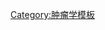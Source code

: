 {{Navbox
 | name = 软组织瘤及肉瘤
 | title = [[结缔组织|结缔]]{{le|软组织|soft tissue}}[[新生物|瘤]]及[[肉瘤]] ([[International Classification of Diseases for Oncology|ICD-O]] 8800–9059) ([[ICD-10 第二章：肿瘤#(C45–C49) Malignant neoplasms, connective and soft tissue|C45–C49/D17–D21]], [[List of ICD-9 codes 140–239: neoplasms#Malignant neoplasm of bone, connective tissue, skin, and breast (170–175)|171/214–215]])
 | state = {{{state<includeonly>|autocollapse</includeonly>}}}|

 
 | listclass = hlist

 | group1 = 不另说明
 | list1 =
* [[软组织肉瘤]]
* {{le|促纤维增生性小圆细胞肿瘤|Desmoplastic small-round-cell tumor}}

 | group2 = {{le|结缔组织肿瘤|Connective tissue neoplasm}}
 | list2 = {{Navbox|child

   | group1 = {{le|纤维组织肿瘤|Fibrous tissue neoplasm|纤维瘤}}
   | list1 = {{Navbox|child

     | group1 = [[纤维瘤]]/{{le|纤维肉瘤|fibrosarcoma}}：
     | list1 =
* {{le|隆突性皮肤纤维肉瘤|Dermatofibrosarcoma protuberans}}
* {{le|成纤维性纤维瘤|Desmoplastic fibroma}}

     | group2 = [[纤维瘤]]/[[纤维瘤病]]：
     | list2 =
* {{le|侵袭性婴儿纤维瘤病|Aggressive infantile fibromatosis}}
* [[腱膜纤维瘤]]
* {{le|胶原纤维瘤|Collagenous fibroma}}
* [[弥漫性婴儿纤维瘤病]]
* {{le|家族性黏液血管纤维瘤|Familial myxovascular fibromas}}
* {{le|腱鞘纤维瘤|Fibroma of tendon sheath}}
* {{le|颈部纤维瘤病|Fibromatosis colli}}
* {{le|婴儿指趾纤维瘤病|Infantile digital fibromatosis}}
* {{le|幼年性透明性纤维瘤病|Juvenile hyaline fibromatosis}}
* {{le|跖部纤维瘤病|Plantar fibromatosis}}
* {{le|多形性纤维瘤|Pleomorphic fibroma}}
* {{le|口腔粘膜下纤维变性|Oral submucous fibrosis}}

     | group3 = {{le|组织细胞瘤|Histiocytoma}}/{{le|组织细胞肉瘤|histiocytic sarcoma}}：
     | list3 =
* {{le|良性纤维组织细胞瘤|Benign fibrous histiocytoma}}
* {{le|多形性未分化肉瘤|Pleomorphic undifferentiated sarcoma|恶性纤维组织细胞瘤}}
* {{le|非典型纤维黄色瘤|Atypical fibroxanthoma}}
* {{le|孤立性纤维性肿瘤|Solitary fibrous tumor}}

   }}

   | group2 = {{le|黏液瘤|Myxoma}}
   | list2 =
* {{le|黏液瘤|Myxoma}}/{{le|黏液肉瘤|myxosarcoma}}
** {{le|皮肤粘液瘤|Cutaneous myxoma}}
** {{le|浅表肢端纤维黏液瘤|Superficial acral fibromyxoma}}
* {{le|血管黏液瘤|Angiomyxoma}}
* [[骨化性纤维黏液样肿瘤]]

   | group7 = {{le|纤维上皮性肿瘤|Fibroepithelial neoplasms|纤维上皮性}}
   | list7 =
* [[布伦内罗氏瘤]]
* {{le|纤维腺瘤|Fibroadenoma}}
* {{le|叶状肿瘤|Phyllodes tumor}}

   | group8 = [[滑液关节]]类
   | list8 =
* [[滑膜肉瘤]]
* {{le|透明细胞肉瘤|Clear-cell sarcoma}}

 }}

 | group3 = {{le|脂肪组织肿瘤|Adipose tissue neoplasm|脂瘤}}
 | list3 =
* [[脂肪瘤]]/[[脂肪肉瘤]]
** {{le|髓脂肪瘤|Myelolipoma}}
** {{le|黏液样脂肪肉瘤|Myxoid liposarcoma}}
* {{le|血管周上皮样细胞肿瘤|Perivascular epithelioid cell tumour|PEComa}}
** {{le|血管肌脂瘤|Angiomyolipoma}}

* {{le|软骨样脂肪瘤|Chondroid lipoma}}
* {{le|皮内梭形细胞脂肪瘤|Intradermal spindle cell lipoma}}
* [[多形性脂肪瘤]]
* {{le|脂肪母细胞瘤病|Lipoblastomatosis}}
* [[梭形细胞脂肪瘤]]
* {{le|冬眠瘤|Hibernoma}}

 | group4 = {{le|肌肉组织性肿瘤|Muscle tissue neoplasm|肌瘤}}
 | list4 = {{Navbox|child

   | group1 = {{nobold|常规：}}
   | list1 =
* {{le|肌瘤|Myoma}}/{{le|肌肉瘤|myosarcoma}}

   | group2 = {{nobold|[[平滑肌]]：}}
   | list2 =
* {{le|平滑肌瘤|Leiomyoma}}/[[平滑肌肉瘤]]

   | group3 = {{nobold|[[骨骼肌]]：}}
   | list3 =
* {{le|横纹肌瘤|Rhabdomyoma}}/[[横纹肌肉瘤]]：{{le|胚胎性横纹肌肉瘤|Embryonal rhabdomyosarcoma}}
** [[葡萄状肉瘤]]
* {{le|腺泡状横纹肌肉瘤|Alveolar rhabdomyosarcoma}}

   | list4 =
* {{le|平滑肌瘤|Leiomyoma}}
* {{le|血管平滑肌瘤|Angioleiomyoma}}
* {{le|血管脂肪平滑肌瘤|Angiolipoleiomyoma}}
* {{le|生殖器平滑肌瘤|Genital leiomyoma}}
* [[平滑肌肉瘤]]
* {{le|遗传性平滑肌瘤病和肾细胞癌综合征|Hereditary leiomyomatosis and renal cell cancer syndrome|多发性皮肤和子宫平滑肌瘤病综合征}}
* {{le|多发性皮肤平滑肌瘤|Multiple cutaneous leiomyoma}}
* {{le|神经纤维脂肪瘤|Neural fibrolipoma}}
* {{le|孤立性皮肤平滑肌瘤|Solitary cutaneous leiomyoma}}
* {{le|不确定恶性潜能的平滑肌肿瘤|STUMP_(tumor)|STUMP}}

 }}

 | group5 = {{le|混合型肿瘤|Complex and mixed tumor|混合型基质}}
 | list5 =
* [[腺肌瘤]]
* {{le|多形性腺瘤|Pleomorphic adenoma}}
* [[苗勒管混合瘤]]
* {{le|中胚叶肾瘤|Mesoblastic nephroma}}
* {{le|维尔姆斯瘤|Wilms' tumor}}
* {{le|恶性横纹肌样瘤|Malignant rhabdoid tumour}}
* {{le|肾透明细胞肉瘤|Clear-cell sarcoma of the kidney}}
* {{le|肝母细胞瘤|Hepatoblastoma}}
* {{le|胰母细胞瘤|Pancreatoblastoma}}
* [[癌肉瘤]]

 | group6 = [[間皮細胞]]
 | list6 =
* [[間皮瘤]]
* [[腺瘤样瘤]]

}}<noinclude>
{{collapsible option}}
[[Category:肿瘤学模板]]
</noinclude>
